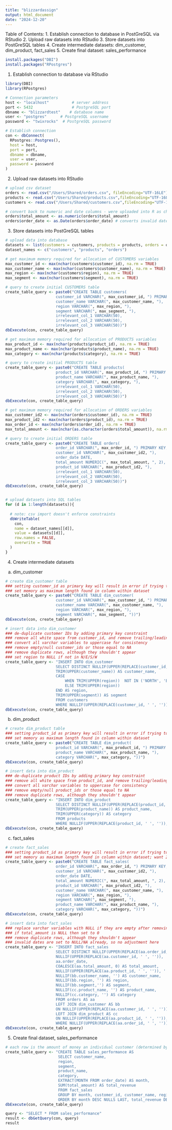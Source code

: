 ```yaml
---
title: "blizzardassign"
output: html_document
date: "2024-12-20"
---
```


Table of Contents:
1. Establish connection to database in PostGreSQL via RStudio
2. Upload raw datasets into RStudio
3. Store datasets into PostGreSQL tables
4. Create intermediate datasets: dim_customer, dim_product, fact_sales
5. Create final dataset: sales_performance

```r
install.packages("DBI")
install.packages("RPostgres")

```

1. Establish connection to database via RStudio

```r
library(DBI)
library(RPostgres)

# Connection parameters
host <- "localhost"          # server address
port <- 5432                 # PostgreSQL port
dbname <- "blizzardtest"    # database name
user <- "postgres"      # PostgreSQL username
password <- "twixrocks"  # PostgreSQL password

# Establish connection
con <- dbConnect(
  RPostgres::Postgres(),
  host = host,
  port = port,
  dbname = dbname,
  user = user,
  password = password
)
```


2. Upload raw datasets into RStudio

```r
# upload csv dataset
orders <- read.csv("/Users/Shared/orders.csv", fileEncoding="UTF-16LE")
products <- read.csv("/Users/Shared/products.csv",fileEncoding="UTF-16LE")
customers <- read.csv("/Users/Shared/customers.csv",fileEncoding="UTF-16LE")

# convert back to numeric and date columns - were uploaded into R as character
orders$total_amount <- as.numeric(orders$total_amount)
orders$order_date <- as.Date(orders$order_date) # converts invalid dates to NA (ex: february 30th)
```

3. Store datasets into PostGreSQL tables

```r
# upload data into database
datasets <- list(customers = customers, products = products, orders = orders)
dataset_names <- c("customers", "products", "orders")

# get maximum memory required for allocation of CUSTOMERS variables 
max_customer_id <- max(nchar(customers$customer_id), na.rm = TRUE)
max_customer_name <- max(nchar(customers$customer_name), na.rm = TRUE)
max_region <- max(nchar(customers$region), na.rm = TRUE)
max_segment <- max(nchar(customers$segment), na.rm = TRUE)

# query to create initial CUSTOMERS table
create_table_query <- paste0("CREATE TABLE customers(
                      customer_id VARCHAR(", max_customer_id, ") PRIMARY KEY,
                      customer_name VARCHAR(", max_customer_name, "),
                      region VARCHAR(", max_region, "),
                      segment VARCHAR(", max_segment, "),
                      irrelevant_col_1 VARCHAR(50),
                      irrelevant_col_2 VARCHAR(50),
                      irrelevant_col_3 VARCHAR(50))")
dbExecute(con, create_table_query)

# get maximum memory required for allocation of PRODUCTS variables
max_product_id <- max(nchar(products$product_id), na.rm = TRUE)
max_product_name <- max(nchar(products$product_name), na.rm = TRUE)
max_category <- max(nchar(products$category), na.rm = TRUE)

# query to create initial PRODUCTS table
create_table_query <- paste0("CREATE TABLE products(
                      product_id VARCHAR(", max_product_id, ") PRIMARY KEY,
                      product_name VARCHAR(", max_product_name, "),
                      category VARCHAR(", max_category, "),
                      irrelevant_col_1 VARCHAR(50),
                      irrelevant_col_2 VARCHAR(50),
                      irrelevant_col_3 VARCHAR(50))")
dbExecute(con, create_table_query)

# get maximum memory required for allocation of ORDERS variables
max_customer_id2 <- max(nchar(orders$customer_id), na.rm = TRUE)
max_product_id2 <- max(nchar(orders$product_id), na.rm = TRUE)
max_order_id <- max(nchar(orders$order_id), na.rm = TRUE)
max_total_amount <- max(nchar(as.character(orders$total_amount)), na.rm = TRUE) 

# query to create initial ORDERS table
create_table_query <- paste0("CREATE TABLE orders(
                      order_id VARCHAR(", max_order_id, ") PRIMARY KEY,
                      customer_id VARCHAR(", max_customer_id2, "),
                      order_date DATE,
                      total_amount NUMERIC(", max_total_amount, ", 2),
                      product_id VARCHAR(", max_product_id2, "),
                      irrelevant_col_1 VARCHAR(50),
                      irrelevant_col_2 VARCHAR(50),
                      irrelevant_col_3 VARCHAR(50))")
dbExecute(con, create_table_query)


# upload datasets into SQL tables
for (d in 1:length(datasets)){
  
  # note: csv import doesn't enforce constraints
  dbWriteTable(
    con,
    name = dataset_names[[d]],  
    value = datasets[[d]],
    row.names = FALSE,       
    overwrite = TRUE
  )
}
```

4. Create intermediate datasets

a) dim_customer
```r
# create dim_customer table
### setting customer_id as primary key will result in error if trying to upload duplicate customer ID
### set memory as maximum length found in column within dataset
create_table_query <- paste0("CREATE TABLE dim_customer(
                      customer_id VARCHAR(", max_customer_id, ") PRIMARY KEY,
                      customer_name VARCHAR(", max_customer_name, "),
                      region VARCHAR(", max_region, "),
                      segment VARCHAR(", max_segment, "))")
dbExecute(con, create_table_query)

# insert data into dim_customer
### de-duplicate customer IDs by adding primary key constraint
### remove all white space from customer_id, and remove trailing/leading spaces for remaining varchar variables
### convert all varchar variables to uppercase for consistency
### remove empty/null customer_ids or those equal to NA
### remove duplicate rows, although they shouldn't appear
### set region to NULL if not in N/E/S/W
create_table_query <- "INSERT INTO dim_customer
                      SELECT DISTINCT NULLIF(UPPER(REPLACE(customer_id, ' ', '')), '') AS customer_id, 
                      TRIM(UPPER(customer_name)) AS customer_name, 
                      CASE 
                          WHEN TRIM(UPPER(region))  NOT IN ('NORTH', 'EAST', 'SOUTH', 'WEST') THEN NULL
                          ELSE TRIM(UPPER(region)) 
                      END AS region,
                      TRIM(UPPER(segment)) AS segment
                      FROM customers
                      WHERE NULLIF(UPPER(REPLACE(customer_id, ' ', '')), '') != 'N/A' AND NULLIF(UPPER(REPLACE(customer_id, ' ', '')), '') IS NOT NULL"
dbExecute(con, create_table_query)
```

b) dim_product
```r
# create dim_product table
### setting product_id as primary key will result in error if trying to upload duplicate product ID
### set memory as maximum length found in column within dataset
create_table_query <- paste0("CREATE TABLE dim_product(
                      product_id VARCHAR(", max_product_id, ") PRIMARY KEY,
                      product_name VARCHAR(", max_product_name, "),
                      category VARCHAR(", max_category, "))")
dbExecute(con, create_table_query)

# insert data into dim_product
### de-duplicate product IDs by adding primary key constraint
### remove all white space from product_id, and remove trailing/leading spaces for remaining varchar variables
### convert all varchar variables to uppercase for consistency
### remove empty/null product_ids or those equal to NA
### remove duplicate rows, although they shouldn't appear
create_table_query <- "INSERT INTO dim_product
                      SELECT DISTINCT NULLIF(UPPER(REPLACE(product_id, ' ', '')), '') AS product_id, 
                      TRIM(UPPER(product_name)) AS product_name, 
                      TRIM(UPPER(category)) AS category
                      FROM products
                      WHERE NULLIF(UPPER(REPLACE(product_id, ' ', '')), '') != 'N/A' AND NULLIF(UPPER(REPLACE(product_id, ' ', '')), '') IS NOT NULL"
dbExecute(con, create_table_query)
```

c) fact_sales
```r
# create fact_sales
### setting product_id as primary key will result in error if trying to upload duplicate product ID
### set memory as maximum length found in column within dataset; want 2 decimal places for total_amount
create_table_query <- paste0("CREATE TABLE fact_sales(
                      order_id VARCHAR(", max_order_id, ") PRIMARY KEY,
                      customer_id VARCHAR(", max_customer_id2, "),
                      order_date DATE,
                      total_amount NUMERIC(", max_total_amount, ", 2),
                      product_id VARCHAR(", max_product_id2, "),
                      customer_name VARCHAR(", max_customer_name, "),
                      region VARCHAR(", max_region, "),
                      segment VARCHAR(", max_segment, "),
                      product_name VARCHAR(", max_product_name, "),
                      category VARCHAR(", max_category, "))")
dbExecute(con, create_table_query)

# insert data into fact_sales
### replace varchar variables with NULL if they are empty after removing all whitespace (most done in prev tables)
### if total_amount is NULL then set to 0
### remove duplicate rows, although they shouldn't appear
### invalid dates are set to NULL/NA already, so no adjustment here
create_table_query <- "INSERT INTO fact_sales
                      SELECT DISTINCT NULLIF(UPPER(REPLACE(aa.order_id, ' ', '')), '') AS order_id,
                      NULLIF(UPPER(REPLACE(aa.customer_id, ' ', '')), '') AS customer_id, 
                      aa.order_date, 
                      COALESCE(aa.total_amount, 0) AS total_amount,
                      NULLIF(UPPER(REPLACE(aa.product_id, ' ', '')), '') AS product_id,
                      NULLIF(bb.customer_name, '') AS customer_name,
                      NULLIF(bb.region, '') AS region,
                      NULLIF(bb.segment,'') AS segment,
                      NULLIF(cc.product_name, '') AS product_name,
                      NULLIF(cc.category, '') AS category
                      FROM orders AS aa
                      LEFT JOIN dim_customer AS bb
                      ON NULLIF(UPPER(REPLACE(aa.customer_id, ' ', '')), '') = bb.customer_id
                      LEFT JOIN dim_product AS cc
                      ON NULLIF(UPPER(REPLACE(aa.product_id, ' ', '')), '') = cc.product_id
                      WHERE NULLIF(UPPER(REPLACE(aa.order_id, ' ', '')), '') != 'N/A' AND NULLIF(UPPER(REPLACE(aa.order_id, ' ', '')), '') IS NOT NULL"
dbExecute(con, create_table_query)
```

5. Create final dataset, sales_performance

```r
# each row is the amount of money an individual customer (determined by customer_id) spent within a month on a certain product
create_table_query <- "CREATE TABLE sales_performance AS
                       SELECT customer_name, 
                       region, 
                       segment, 
                       product_name, 
                       category, 
                       EXTRACT(MONTH FROM order_date) AS month, 
                       SUM(total_amount) AS total_revenue
                       FROM fact_sales
                       GROUP BY month, customer_id, customer_name, region, segment, product_name, category
                       ORDER BY month DESC NULLS LAST, total_revenue DESC "
dbExecute(con, create_table_query)
```

```r
query <- "SELECT * FROM sales_performance"
result <- dbGetQuery(con, query)
result
```




